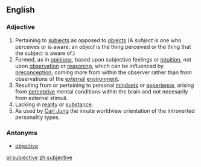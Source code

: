 ==English==

===Adjective===
{{en-adj-more-most}}
 
# Pertaining to [[subject]]s as opposed to [[object]]s (A ''subject'' is one who perceives or is aware; an ''object'' is the thing perceived or the thing that the subject is aware of.)
# Formed, as in [[opinion]]s, based upon subjective feelings or [[intuition]], not upon [[observation]] or [[reasoning]], which can be influenced by [[preconception]]; coming more from within the observer rather than from observations of the [[external]] [[environment]].
# Resulting from or pertaining to personal [[mindset]]s or [[experience]], arising from [[perceptive]] mental conditions within the brain and not necesarily from external stimuli.
# Lacking in [[reality]] or [[substance]].
# As used by [http://en.wikipedia.org/wiki/Carl_Jung Carl Jung] the innate worldview orientation of the introverted personality types.

===Antonyms===
*[[objective]]

[[pl:subjective]]
[[zh:subjective]]